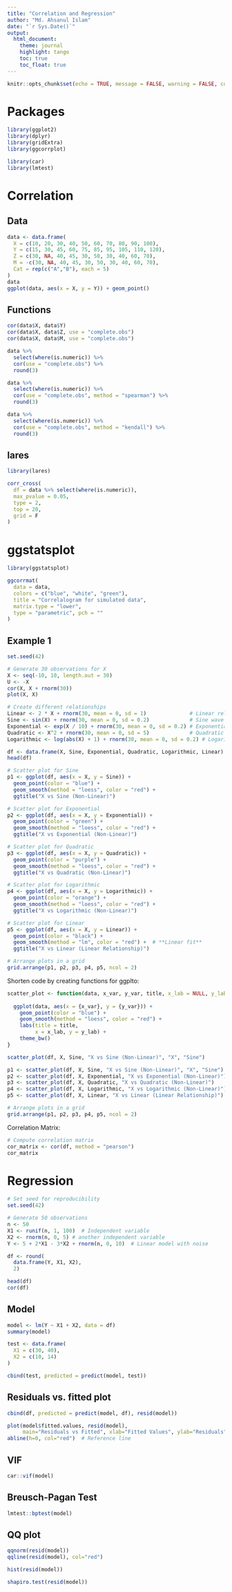 ---
title: "Correlation and Regression"
author: "Md. Ahsanul Islam"
date: "`r Sys.Date()`"
output: 
  html_document:
    theme: journal
    highlight: tango
    toc: true
    toc_float: true
---

```{r setup, include=FALSE}
knitr::opts_chunk$set(echo = TRUE, message = FALSE, warning = FALSE, comment = NA)
```

# Packages

```{r}
library(ggplot2)
library(dplyr)
library(gridExtra)
library(ggcorrplot)

library(car)
library(lmtest)
```

# Correlation

## Data

```{r}
data <- data.frame(
  X = c(10, 20, 30, 40, 50, 60, 70, 80, 90, 100),
  Y = c(15, 30, 45, 60, 75, 85, 95, 105, 110, 120),
  Z = c(30, NA, 40, 45, 30, 50, 30, 40, 60, 70),
  M = -c(30, NA, 40, 45, 30, 50, 30, 40, 60, 70),
  Cat = rep(c("A","B"), each = 5)
)
data
ggplot(data, aes(x = X, y = Y)) + geom_point()

```

## Functions 

```{r}
cor(data$X, data$Y)
cor(data$X, data$Z, use = "complete.obs")
cor(data$X, data$M, use = "complete.obs")

data %>% 
  select(where(is.numeric)) %>% 
  cor(use = "complete.obs") %>% 
  round(3)

data %>% 
  select(where(is.numeric)) %>% 
  cor(use = "complete.obs", method = "spearman") %>% 
  round(3)

data %>% 
  select(where(is.numeric)) %>% 
  cor(use = "complete.obs", method = "kendall") %>% 
  round(3)

```

## lares

```{r}
library(lares)

corr_cross(
  df = data %>% select(where(is.numeric)), 
  max_pvalue = 0.05,
  type = 2, 
  top = 20, 
  grid = F
)
```

# ggstatsplot

```{r}
library(ggstatsplot)

ggcorrmat(
  data = data,
  colors = c("blue", "white", "green"),
  title = "Correlalogram for simulated data", 
  matrix.type = "lower", 
  type = "parametric", pch = ""
)
```




## Example 1

```{r}
set.seed(42)

# Generate 30 observations for X
X <- seq(-10, 10, length.out = 30)
U <- -X
cor(X, X + rnorm(30))
plot(X, X)

# Create different relationships
Linear <- 2 * X + rnorm(30, mean = 0, sd = 1)              # Linear relationship with noise
Sine <- sin(X) + rnorm(30, mean = 0, sd = 0.2)             # Sine wave with noise
Exponential <- exp(X / 10) + rnorm(30, mean = 0, sd = 0.2) # Exponential growth
Quadratic <- X^2 + rnorm(30, mean = 0, sd = 5)             # Quadratic with noise
Logarithmic <- log(abs(X) + 1) + rnorm(30, mean = 0, sd = 0.2) # Logarithmic

df <- data.frame(X, Sine, Exponential, Quadratic, Logarithmic, Linear)
head(df)
```


```{r}
# Scatter plot for Sine
p1 <- ggplot(df, aes(x = X, y = Sine)) +
  geom_point(color = "blue") +
  geom_smooth(method = "loess", color = "red") +
  ggtitle("X vs Sine (Non-Linear)")

# Scatter plot for Exponential
p2 <- ggplot(df, aes(x = X, y = Exponential)) +
  geom_point(color = "green") +
  geom_smooth(method = "loess", color = "red") +
  ggtitle("X vs Exponential (Non-Linear)")

# Scatter plot for Quadratic
p3 <- ggplot(df, aes(x = X, y = Quadratic)) +
  geom_point(color = "purple") +
  geom_smooth(method = "loess", color = "red") +
  ggtitle("X vs Quadratic (Non-Linear)")

# Scatter plot for Logarithmic
p4 <- ggplot(df, aes(x = X, y = Logarithmic)) +
  geom_point(color = "orange") +
  geom_smooth(method = "loess", color = "red") +
  ggtitle("X vs Logarithmic (Non-Linear)")

# Scatter plot for Linear
p5 <- ggplot(df, aes(x = X, y = Linear)) +
  geom_point(color = "black") +
  geom_smooth(method = "lm", color = "red") +  # **Linear fit**
  ggtitle("X vs Linear (Linear Relationship)")

# Arrange plots in a grid
grid.arrange(p1, p2, p3, p4, p5, ncol = 2)

```


Shorten code by creating functions for ggplto:
```{r}
scatter_plot <- function(data, x_var, y_var, title, x_lab = NULL, y_lab = NULL) {
  
  ggplot(data, aes(x = {x_var}, y = {y_var})) +
    geom_point(color = "blue") +
    geom_smooth(method = "loess", color = "red") +
    labs(title = title, 
         x = x_lab, y = y_lab) + 
    theme_bw()
}

scatter_plot(df, X, Sine, "X vs Sine (Non-Linear)", "X", "Sine")

p1 <- scatter_plot(df, X, Sine, "X vs Sine (Non-Linear)", "X", "Sine")
p2 <- scatter_plot(df, X, Exponential, "X vs Exponential (Non-Linear)")
p3 <- scatter_plot(df, X, Quadratic, "X vs Quadratic (Non-Linear)")
p4 <- scatter_plot(df, X, Logarithmic, "X vs Logarithmic (Non-Linear)")
p5 <- scatter_plot(df, X, Linear, "X vs Linear (Linear Relationship)")

# Arrange plots in a grid
grid.arrange(p1, p2, p3, p4, p5, ncol = 2)
```

Correlation Matrix:
```{r}
# Compute correlation matrix
cor_matrix <- cor(df, method = "pearson")
cor_matrix
```


# Regression

```{r}
# Set seed for reproducibility
set.seed(42)

# Generate 50 observations
n <- 50
X1 <- runif(n, 1, 100)  # Independent variable
X2 <- rnorm(n, 0, 5) # another independent variable
Y <- 5 + 2*X1 - 3*X2 + rnorm(n, 0, 10)  # Linear model with noise

df <- round(
  data.frame(Y, X1, X2), 
  2)

head(df)
cor(df)
```

## Model

```{r}
model <- lm(Y ~ X1 + X2, data = df)
summary(model)
```

```{r}
test <- data.frame(
  X1 = c(30, 40),
  X2 = c(10, 14)
)

cbind(test, predicted = predict(model, test))
```


## Residuals vs. fitted plot


```{r}
cbind(df, predicted = predict(model, df), resid(model))
```

```{r}
plot(model$fitted.values, resid(model), 
     main="Residuals vs Fitted", xlab="Fitted Values", ylab="Residuals", pch=19)
abline(h=0, col="red")  # Reference line
```

## VIF

```{r}
car::vif(model)
```

## Breusch-Pagan Test

```{r}
lmtest::bptest(model)
```

## QQ plot

```{r}
qqnorm(resid(model))
qqline(resid(model), col="red")

hist(resid(model))
```

```{r}
shapiro.test(resid(model))
```

